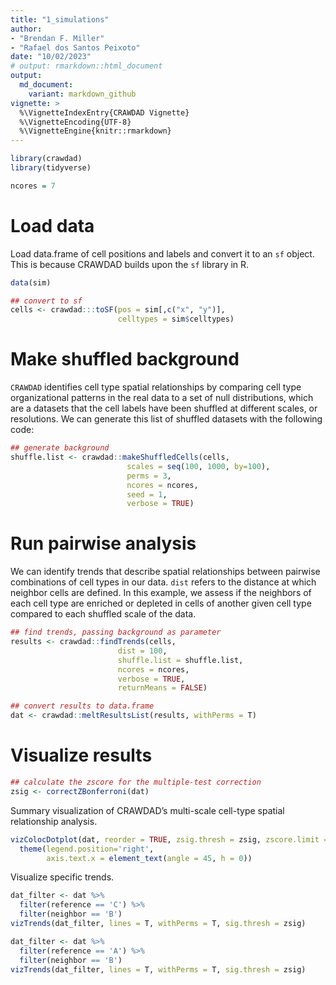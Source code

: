 ```yaml
---
title: "1_simulations"
author: 
- "Brendan F. Miller"
- "Rafael dos Santos Peixoto"
date: "10/02/2023"
# output: rmarkdown::html_document
output:
  md_document:
    variant: markdown_github
vignette: >
  %\VignetteIndexEntry{CRAWDAD Vignette}
  %\VignetteEncoding{UTF-8}
  %\VignetteEngine{knitr::rmarkdown}
---
```


```r

library(crawdad)
library(tidyverse)

```

```r

ncores = 7

```

# Load data


Load data.frame of cell positions and labels and convert it to an `sf` object. This is because CRAWDAD builds upon the `sf` library in R.

```r

data(sim)

## convert to sf
cells <- crawdad:::toSF(pos = sim[,c("x", "y")],
                        celltypes = sim$celltypes)

```

# Make shuffled background

`CRAWDAD` identifies cell type spatial relationships by comparing cell type organizational patterns in the real data to a set of null distributions, which are a datasets that the cell labels have been shuffled at different scales, or resolutions. We can generate this list of shuffled datasets with the following code:

```r

## generate background
shuffle.list <- crawdad::makeShuffledCells(cells,
                          scales = seq(100, 1000, by=100),
                          perms = 3,
                          ncores = ncores,
                          seed = 1,
                          verbose = TRUE)

```

# Run pairwise analysis

We can identify trends that describe spatial relationships between pairwise combinations of cell types in our data. `dist` refers to the distance at which neighbor cells are defined. In this example, we assess if the neighbors of each cell type are enriched or depleted in cells of another given cell type compared to each shuffled scale of the data.

```r

## find trends, passing background as parameter
results <- crawdad::findTrends(cells,
                        dist = 100,
                        shuffle.list = shuffle.list,
                        ncores = ncores,
                        verbose = TRUE, 
                        returnMeans = FALSE)

```

```r

## convert results to data.frame
dat <- crawdad::meltResultsList(results, withPerms = T)

```

# Visualize results

```r

## calculate the zscore for the multiple-test correction
zsig <- correctZBonferroni(dat)

```

Summary visualization of CRAWDAD’s multi-scale cell-type spatial relationship analysis.

```r

vizColocDotplot(dat, reorder = TRUE, zsig.thresh = zsig, zscore.limit = zsig*2) +
  theme(legend.position='right',
        axis.text.x = element_text(angle = 45, h = 0))

```

Visualize specific trends.

```r

dat_filter <- dat %>% 
  filter(reference == 'C') %>% 
  filter(neighbor == 'B')
vizTrends(dat_filter, lines = T, withPerms = T, sig.thresh = zsig)

```

```r

dat_filter <- dat %>% 
  filter(reference == 'A') %>% 
  filter(neighbor == 'B')
vizTrends(dat_filter, lines = T, withPerms = T, sig.thresh = zsig)

```